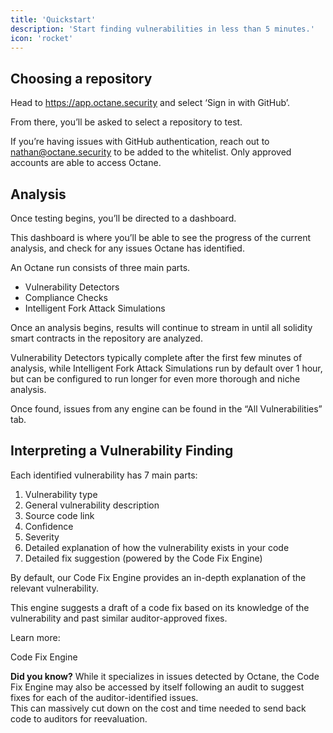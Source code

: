 ```yaml
---
title: 'Quickstart'
description: 'Start finding vulnerabilities in less than 5 minutes.'
icon: 'rocket'
---
```


## Choosing a repository

Head to https://app.octane.security and select ‘Sign in with GitHub’.

From there, you’ll be asked to select a repository to test.

<Tip>

If you’re having issues with GitHub authentication, reach out to nathan@octane.security to be added to the whitelist. Only approved accounts are able to access Octane.

</Tip>

## Analysis

Once testing begins, you’ll be directed to a dashboard.

This dashboard is where you’ll be able to see the progress of the current analysis, and check for any issues Octane has identified.

An Octane run consists of three main parts.

- Vulnerability Detectors
- Compliance Checks
- Intelligent Fork Attack Simulations

Once an analysis begins, results will continue to stream in until all solidity smart contracts in the repository are analyzed.

Vulnerability Detectors typically complete after the first few minutes of analysis, while Intelligent Fork Attack Simulations run by default over 1 hour, but can be configured to run longer for even more thorough and niche analysis.

Once found, issues from any engine can be found in the “All Vulnerabilities” tab.

## Interpreting a Vulnerability Finding

Each identified vulnerability has 7 main parts:

1. Vulnerability type
2. General vulnerability description
3. Source code link
4. Confidence
5. Severity
6. Detailed explanation of how the vulnerability exists in your code
7. Detailed fix suggestion (powered by the Code Fix Engine)

By default, our Code Fix Engine provides an in-depth explanation of the relevant vulnerability.

This engine suggests a draft of a code fix based on its knowledge of the vulnerability and past similar auditor-approved fixes.

Learn more:

Code Fix Engine

<Tip>
  <b>Did you know?</b> While it specializes in issues detected by Octane, the
  Code Fix Engine may also be accessed by itself following an audit to suggest
  fixes for each of the auditor-identified issues. <br />
  This can massively cut down on the cost and time needed to send back code to auditors
  for reevaluation.
</Tip>
